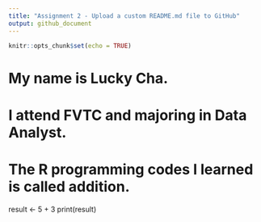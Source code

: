---
title: "Assignment 2 - Upload a custom README.md file to GitHub"
output: github_document
---

```{r setup, include=FALSE}
knitr::opts_chunk$set(echo = TRUE)
```

# My name is Lucky Cha.

# I attend FVTC and majoring in Data Analyst.

# The R programming codes I learned is called addition.
result <- 5 + 3
print(result)
